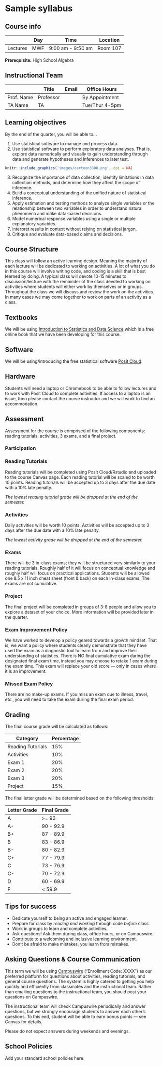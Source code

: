 # Sample syllabus {.unnumbered}

## Course info

|          | Day | Time              | Location |
|----------|-----|-------------------|----------|
| Lectures | MWF | 9:00 am - 9:50 am | Room 107 |

**Prerequisite:** High School Algebra

## Instructional Team

|            | Title     | Email | Office Hours   |
|------------|-----------|-------|----------------|
| Prof. Name | Professor |       | By Appointment |
| TA Name    | TA        |       | Tue/Thur 4-5pm |

## Learning objectives

By the end of the quarter, you will be able to...

1.  Use statistical software to manage and process data.
2.  Use statistical software to perform exploratory data analyses. That is, explore data numerically and visually to gain understanding through data and generate hypotheses and inferences to later test.

```r
knitr::include_graphics('images/cartoon3308.png', dpi = NA)
```

3.  Recognize the importance of data collection, identify limitations in data collection methods, and determine how they affect the scope of inference.
4.  Build a conceptual understanding of the unified nature of statistical inference.
5.  Apply estimation and testing methods to analyze single variables or the relationship between two variables in order to understand natural phenomena and make data-based decisions.
6.  Model numerical response variables using a single or multiple explanatory variables.
7.  Interpret results in context without relying on statistical jargon.
8.  Critique and evaluate data-based claims and decisions.

## Course Structure

This class will follow an active learning design. Meaning the majority of each lecture will be dedicated to working on activities. A lot of what you do in this course will involve writing code, and coding is a skill that is best learned by doing. A typical class will devote 10-15 minutes to discussion/lecture with the remainder of the class devoted to working on activities where students will either work by themselves or in groups. Throughout the class we will discuss and review the work on the activities. In many cases we may come together to work on parts of an activity as a class.

## Textbooks

We will be using [Introduction to Statistics and Data Science](https://nustat.github.io/intro-stat-data-sci/) which is a free online book that we have been developing for this course.

## Software

We will be using/introducing the free statistical software [Posit Cloud](https://posit.cloud/).

## Hardware

Students will need a laptop or Chromebook to be able to follow lectures and to work with Posit Cloud to complete activities. If access to a laptop is an issue, then please contact the course instructor and we will work to find an accommodation.

## Assessment

Assessment for the course is comprised of the following components: reading tutorials, activities, 3 exams, and a final project.

### Participation

### Reading Tutorials

Reading tutorials will be completed using Posit Cloud/Rstudio and uploaded to the course Canvas page. Each reading tutorial will be scaled to be worth 10 points. Reading tutorials will be accepted up to 3 days after the due date with a 10% late penalty.

*The lowest reading tutorial grade will be dropped at the end of the semester.*

### Activities

Daily activities will be worth 10 points. Activities will be accepted up to 3 days after the due date with a 10% late penalty.

*The lowest activity grade will be dropped at the end of the semester.*

### Exams

There will be 3 in-class exams; they will be structured very similarly to your reading tutorials. Roughly half of it will focus on conceptual knowledge and roughly half will focus on practical applications. Students will be allowed one 8.5 x 11 inch cheat sheet (front & back) on each in-class exams. The exams are not cumulative.

### Project

The final project will be completed in groups of 3-6 people and allow you to explore a dataset of your choice. More information will be provided later in the quarter.

### Exam Improvement Policy

We have worked to develop a policy geared towards a growth mindset. That is, we want a policy where students clearly demonstrate that they have used the exam as a diagnostic tool to learn from and improve their understanding of statistics. There is NO final cumulative exam during the designated final exam time, instead you may choose to retake 1 exam during the exam time. This exam will replace your old score --- only in cases where it is an improvement.

### Missed Exam Policy

There are no make-up exams. If you miss an exam due to illness, travel, etc., you will need to take the exam during the final exam period.

## Grading

The final course grade will be calculated as follows:

| Category          | Percentage |
|-------------------|------------|
| Reading Tutorials | 15%        |
| Activities        | 10%        |
| Exam 1            | 20%        |
| Exam 2            | 20%        |
| Exam 3            | 20%        |
| Project           | 15%        |

The final letter grade will be determined based on the following thresholds:

| Letter Grade | Final Grade |
|--------------|-------------|
| A            | \>= 93      |
| A-           | 90 - 92.9   |
| B+           | 87 - 89.9   |
| B            | 83 - 86.9   |
| B-           | 80 - 82.9   |
| C+           | 77 - 79.9   |
| C            | 73 - 76.9   |
| C-           | 70 - 72.9   |
| D            | 60 - 69.9   |
| F            | \< 59.9     |

## Tips for success

-   Dedicate yourself to being an active and engaged learner.
-   Prepare for class by *reading and working* through code *before* class.
-   Work in groups to learn and complete activities.
-   Ask questions! Ask them during class, office hours, or on Campuswire.
-   Contribute to a welcoming and inclusive learning environment.
-   Don't be afraid to make mistakes, you learn from mistakes.

## Asking Questions & Course Communication

This term we will be using [Campuswire](https://campuswire.com) ("Enrollment Code: XXXX") as our preferred platform for questions about activities, reading tutorials, and general course questions. The system is highly catered to getting you help quickly and efficiently from classmates and the instructional team. Rather than emailing questions to the instructional team, you should post your questions on Campuswire.

The instructional team will check Campuswire periodically and answer questions, but we strongly encourage students to answer each other's questions. To this end, student will be able to earn bonus points --- see Canvas for details.

Please do not expect answers during weekends and evenings.

## School Policies

Add your standard school policies here.
